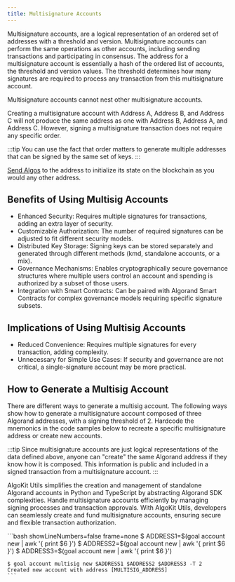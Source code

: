 ```yaml
---
title: Multisignature Accounts
---
```



Multisignature accounts, are a logical representation of an ordered set of addresses with a threshold and version. Multisignature accounts can perform the same operations as other accounts, including sending transactions and participating in consensus. The address for a multisignature account is essentially a hash of the ordered list of accounts, the threshold and version values. The threshold determines how many signatures are required to process any transaction from this multisignature account.

Multisignature accounts cannot nest other multisignature accounts.

Creating a multisignature account with Address A, Address B, and Address C will not produce the same address as one with Address B, Address A, and Address C. However, signing a multisignature transaction does not require any specific order.

:::tip
You can use the fact that order matters to generate multiple addresses that can be signed by the same set of keys.
:::

[Send Algos](/concepts/accounts/funding) to the address to initialize its state on the blockchain as you would any other address.

## Benefits of Using Multisig Accounts

- Enhanced Security: Requires multiple signatures for transactions, adding an extra layer of security.
- Customizable Authorization: The number of required signatures can be adjusted to fit different security models.
- Distributed Key Storage: Signing keys can be stored separately and generated through different methods (kmd, standalone accounts, or a mix).
- Governance Mechanisms: Enables cryptographically secure governance structures where multiple users control an account and spending is authorized by a subset of those users.
- Integration with Smart Contracts: Can be paired with Algorand Smart Contracts for complex governance models requiring specific signature subsets.

## Implications of Using Multisig Accounts

- Reduced Convenience: Requires multiple signatures for every transaction, adding complexity.
- Unnecessary for Simple Use Cases: If security and governance are not critical, a single-signature account may be more practical.

## How to Generate a Multisig Account

There are different ways to generate a multisig account. The following ways show how to generate a multisignature account composed of three Algorand addresses, with a signing threshold of 2. Hardcode the mnemonics in the code samples below to recreate a specific multisignature address or create new accounts.

:::tip
Since multisignature accounts are just logical representations of the data defined above, anyone can "create" the same Algorand address if they know how it is composed. This information is public and included in a signed transaction from a multisignature account.
:::

AlgoKit Utils simplifies the creation and management of standalone Algorand accounts in Python and TypeScript by abstracting Algorand SDK complexities. Handle multisignature accounts efficiently by managing signing processes and transaction approvals. With AlgoKit Utils, developers can seamlessly create and fund multisignature accounts, ensuring secure and flexible transaction authorization.

<Tabs syncKey='lang'>
  <TabItem label='Utils (TypeScript)' icon='seti:typescript'>
    <RemoteCode
      src='https://raw.githubusercontent.com/algorandfoundation/devportal-code-examples/refs/heads/main/projects/typescript-examples/algokit-utils-ts/accounts/multisignature-accounts.ts'
      snippet='MULTISIG_ACCOUNT'
      lang='py'
      title='Multisig Account'
      frame='none'
    />
  </TabItem>
  <TabItem label='Utils (Python)' icon='seti:python'>
    <RemoteCode
      src='https://raw.githubusercontent.com/algorandfoundation/devportal-code-examples/refs/heads/main/projects/python-examples/algokit_utils_py_examples/accounts/multisignature_accounts.py'
      snippet='MULTISIG_ACCOUNT'
      lang='py'
      title='Multisig Account'
      frame='none'
    />
  </TabItem>
    <TabItem label='goal' icon='seti:laptop'>
    ```bash showLineNumbers=false frame=none
    $ ADDRESS1=$(goal account new | awk '{ print $6 }')
    $ ADDRESS2=$(goal account new | awk '{ print $6 }')
    $ ADDRESS3=$(goal account new | awk '{ print $6 }')

    $ goal account multisig new $ADDRESS1 $ADDRESS2 $ADDRESS3 -T 2
    Created new account with address [MULTISIG_ADDRESS]
    ```

  </TabItem>
</Tabs>
